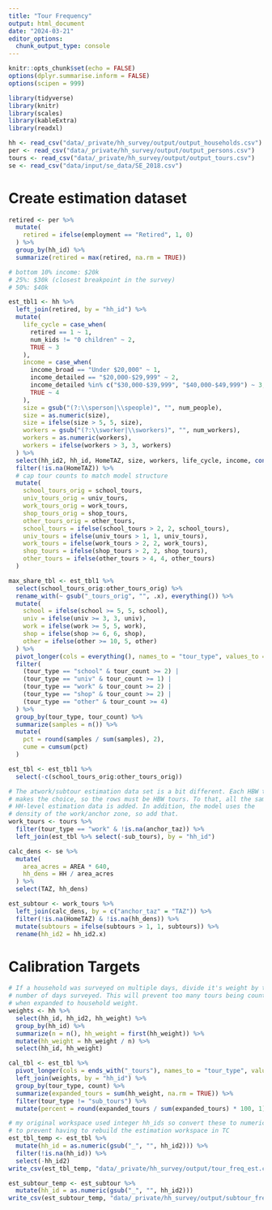 ```yaml
---
title: "Tour Frequency"
output: html_document
date: "2024-03-21"
editor_options: 
  chunk_output_type: console
---
```


```r
knitr::opts_chunk$set(echo = FALSE)
options(dplyr.summarise.inform = FALSE)
options(scipen = 999)

library(tidyverse)
library(knitr)
library(scales)
library(kableExtra)
library(readxl)
```

```r
hh <- read_csv("data/_private/hh_survey/output/output_households.csv")
per <- read_csv("data/_private/hh_survey/output/output_persons.csv")
tours <- read_csv("data/_private/hh_survey/output/output_tours.csv")
se <- read_csv("data/input/se_data/SE_2018.csv")
```

# Create estimation dataset

```r
retired <- per %>%
  mutate(
    retired = ifelse(employment == "Retired", 1, 0)
  ) %>%
  group_by(hh_id) %>%
  summarize(retired = max(retired, na.rm = TRUE))

# bottom 10% income: $20k
# 25%: $30k (closest breakpoint in the survey)
# 50%: $40k

est_tbl1 <- hh %>%
  left_join(retired, by = "hh_id") %>%
  mutate(
    life_cycle = case_when(
      retired == 1 ~ 1,
      num_kids != "0 children" ~ 2,
      TRUE ~ 3
    ),
    income = case_when(
      income_broad == "Under $20,000" ~ 1,
      income_detailed == "$20,000-$29,999" ~ 2,
      income_detailed %in% c("$30,000-$39,999", "$40,000-$49,999") ~ 3,
      TRUE ~ 4
    ),
    size = gsub("(?:\\sperson|\\speople)", "", num_people),
    size = as.numeric(size),
    size = ifelse(size > 5, 5, size),
    workers = gsub("(?:\\sworker|\\sworkers)", "", num_workers),
    workers = as.numeric(workers),
    workers = ifelse(workers > 3, 3, workers)
  ) %>%
  select(hh_id2, hh_id, HomeTAZ, size, workers, life_cycle, income, contains("_tours")) %>%
  filter(!is.na(HomeTAZ)) %>%
  # cap tour counts to match model structure
  mutate(
    school_tours_orig = school_tours,
    univ_tours_orig = univ_tours,
    work_tours_orig = work_tours,
    shop_tours_orig = shop_tours,
    other_tours_orig = other_tours,
    school_tours = ifelse(school_tours > 2, 2, school_tours),
    univ_tours = ifelse(univ_tours > 1, 1, univ_tours),
    work_tours = ifelse(work_tours > 2, 2, work_tours),
    shop_tours = ifelse(shop_tours > 2, 2, shop_tours),
    other_tours = ifelse(other_tours > 4, 4, other_tours)
  )

max_share_tbl <- est_tbl1 %>%
  select(school_tours_orig:other_tours_orig) %>%
  rename_with(~ gsub("_tours_orig", "", .x), everything()) %>%
  mutate(
    school = ifelse(school >= 5, 5, school),
    univ = ifelse(univ >= 3, 3, univ),
    work = ifelse(work >= 5, 5, work),
    shop = ifelse(shop >= 6, 6, shop),
    other = ifelse(other >= 10, 5, other)
  ) %>%
  pivot_longer(cols = everything(), names_to = "tour_type", values_to = "tour_count") %>%
  filter(
    (tour_type == "school" & tour_count >= 2) |
    (tour_type == "univ" & tour_count >= 1) |
    (tour_type == "work" & tour_count >= 2) |
    (tour_type == "shop" & tour_count >= 2) |
    (tour_type == "other" & tour_count >= 4)
  ) %>%
  group_by(tour_type, tour_count) %>%
  summarize(samples = n()) %>%
  mutate(
    pct = round(samples / sum(samples), 2),
    cume = cumsum(pct)
  )

est_tbl <- est_tbl1 %>%
  select(-c(school_tours_orig:other_tours_orig))

# The atwork/subtour estimation data set is a bit different. Each HBW tour
# makes the choice, so the rows must be HBW tours. To that, all the same
# HH-level estimation data is added. In addition, the model uses the
# density of the work/anchor zone, so add that.
work_tours <- tours %>%
  filter(tour_type == "work" & !is.na(anchor_taz)) %>%
  left_join(est_tbl %>% select(-sub_tours), by = "hh_id")

calc_dens <- se %>%
  mutate(
    area_acres = AREA * 640,
    hh_dens = HH / area_acres
  ) %>%
  select(TAZ, hh_dens)

est_subtour <- work_tours %>%
  left_join(calc_dens, by = c("anchor_taz" = "TAZ")) %>%
  filter(!is.na(HomeTAZ) & !is.na(hh_dens)) %>%
  mutate(subtours = ifelse(subtours > 1, 1, subtours)) %>%
  rename(hh_id2 = hh_id2.x)
```

# Calibration Targets

```r
# If a household was surveyed on multiple days, divide it's weight by the
# number of days surveyed. This will prevent too many tours being counted
# when expanded to household weight.
weights <- hh %>%
  select(hh_id, hh_id2, hh_weight) %>%
  group_by(hh_id) %>%
  summarize(n = n(), hh_weight = first(hh_weight)) %>%
  mutate(hh_weight = hh_weight / n) %>%
  select(hh_id, hh_weight)

cal_tbl <- est_tbl %>%
  pivot_longer(cols = ends_with("_tours"), names_to = "tour_type", values_to = "count") %>%
  left_join(weights, by = "hh_id") %>%
  group_by(tour_type, count) %>%
  summarize(expanded_tours = sum(hh_weight, na.rm = TRUE)) %>%
  filter(tour_type != "sub_tours") %>%
  mutate(percent = round(expanded_tours / sum(expanded_tours) * 100, 1))
```


```r
# my original workspace used integer hh_ids so convert these to numerics
# to prevent having to rebuild the estimation workspace in TC
est_tbl_temp <- est_tbl %>%
  mutate(hh_id = as.numeric(gsub("_", "", hh_id2))) %>%
  filter(!is.na(hh_id)) %>%
  select(-hh_id2)
write_csv(est_tbl_temp, "data/_private/hh_survey/output/tour_freq_est.csv", na = "")

est_subtour_temp <- est_subtour %>%
  mutate(hh_id = as.numeric(gsub("_", "", hh_id2)))
write_csv(est_subtour_temp, "data/_private/hh_survey/output/subtour_freq_est.csv", na = "")
```

